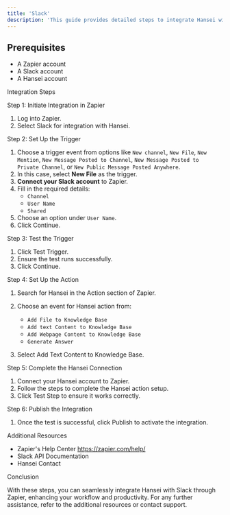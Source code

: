 ```yaml
---
title: 'Slack'
description: 'This guide provides detailed steps to integrate Hansei with Slack using Zapier. It's designed to be clear, concise, and easy to follow, ensuring you can efficiently set up the integration.'
---
```

## Prerequisites

- A Zapier account
- A Slack account
- A Hansei account

Integration Steps

Step 1: Initiate Integration in Zapier
1. Log into Zapier.
2. Select Slack for integration with Hansei.


Step 2: Set Up the Trigger

1. Choose a trigger event from options like `New channel`, `New File`, `New Mention`, `New Message Posted to Channel`, `New Message Posted to Private Channel`, or `New Public Message Posted Anywhere`.
2. In this case, select **New File** as the trigger.
3. **Connect your Slack account** to Zapier.
4. Fill in the required details:
   - `Channel`
   - `User Name`
   - `Shared`
5. Choose an option under `User Name`.
6. Click Continue.








Step 3: Test the Trigger
1. Click Test Trigger.
2. Ensure the test runs successfully.
3. Click Continue.



Step 4: Set Up the Action

1. Search for Hansei in the Action section of Zapier.
2. Choose an event for Hansei action from:
   - `Add File to Knowledge Base`
   - `Add text Content to Knowledge Base`
   - `Add Webpage Content to Knowledge Base`
   - `Generate Answer`

3. Select Add Text Content to Knowledge Base.















Step 5: Complete the Hansei Connection

1. Connect your Hansei account to Zapier.
2. Follow the steps to complete the Hansei action setup.
3. Click Test Step to ensure it works correctly.




Step 6: Publish the Integration
1. Once the test is successful, click Publish to activate the integration.



Additional Resources

- Zapier's Help Center https://zapier.com/help/
- Slack API Documentation
- Hansei Contact


Conclusion

With these steps, you can seamlessly integrate Hansei with Slack through Zapier, enhancing your workflow and productivity. For any further assistance, refer to the additional resources or contact support.


